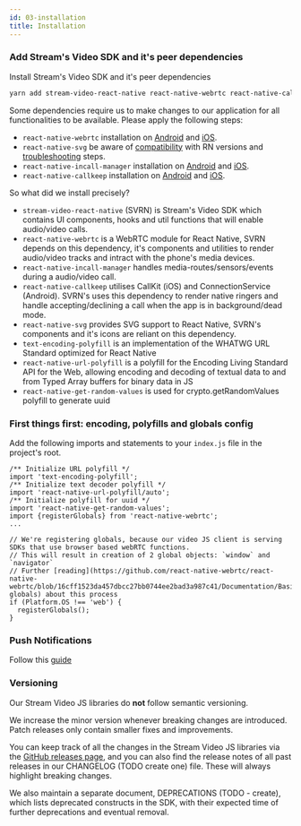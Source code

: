 ```yaml
---
id: 03-installation
title: Installation
---
```


### Add Stream's Video SDK and it's peer dependencies

Install Stream's Video SDK and it's peer dependencies

```bash
yarn add stream-video-react-native react-native-webrtc react-native-callkeep react-native-incall-manager react-native-svg text-encoding-polyfill react-native-url-polyfill react-native-get-random-values
```

Some dependencies require us to make changes to our application for all functionalities to be available. Please apply the following steps:

- `react-native-webrtc` installation on [Android](https://github.com/react-native-webrtc/react-native-webrtc/blob/master/Documentation/AndroidInstallation.md) and [iOS](https://github.com/react-native-webrtc/react-native-webrtc/blob/master/Documentation/iOSInstallation.md).
- `react-native-svg` be aware of [compatibility](https://github.com/software-mansion/react-native-svg#supported-react-native-versions) with RN versions and [troubleshooting](https://github.com/software-mansion/react-native-svg#troubleshooting) steps.
- `react-native-incall-manager` installation on [Android](https://github.com/react-native-webrtc/react-native-incall-manager#android) and [iOS](https://github.com/react-native-webrtc/react-native-incall-manager#ios).
- `react-native-callkeep` installation on [Android](https://github.com/react-native-webrtc/react-native-callkeep/blob/master/docs/android-installation.md) and [iOS](https://github.com/react-native-webrtc/react-native-callkeep/blob/master/docs/ios-installation.md).

So what did we install precisely?

- `stream-video-react-native` (SVRN) is Stream's Video SDK which contains UI components, hooks and util functions that will enable audio/video calls.
- `react-native-webrtc` is a WebRTC module for React Native, SVRN depends on this dependency, it's components and utilities to render audio/video tracks and intract with the phone's media devices.
- `react-native-incall-manager` handles media-routes/sensors/events during a audio/video call.
- `react-native-callkeep` utilises CallKit (iOS) and ConnectionService (Android). SVRN's uses this dependency to render native ringers and handle accepting/declining a call when the app is in background/dead mode.
- `react-native-svg` provides SVG support to React Native, SVRN's components and it's icons are reliant on this dependency.
- `text-encoding-polyfill` is an implementation of the WHATWG URL Standard optimized for React Native
- `react-native-url-polyfill` is a polyfill for the Encoding Living Standard API for the Web, allowing encoding and decoding of textual data to and from Typed Array buffers for binary data in JS
- `react-native-get-random-values` is used for crypto.getRandomValues polyfill to generate uuid

### First things first: encoding, polyfills and globals config

Add the following imports and statements to your `index.js` file in the project's root.

```tsx
/** Initialize URL polyfill */
import 'text-encoding-polyfill';
/** Initialize text decoder polyfill */
import 'react-native-url-polyfill/auto';
/** Initialize polyfill for uuid */
import 'react-native-get-random-values';
import {registerGlobals} from 'react-native-webrtc';
...

// We're registering globals, because our video JS client is serving SDKs that use browser based webRTC functions.
// This will result in creation of 2 global objects: `window` and `navigator`
// Further [reading](https://github.com/react-native-webrtc/react-native-webrtc/blob/16cff1523da457dbcc27bb0744ee2bad3a987c41/Documentation/BasicUsage.md#registering-globals) about this process
if (Platform.OS !== 'web') {
  registerGlobals();
}
```

### Push Notifications

Follow this [guide](05-advanced/02-push-notification/01-overview.mdx)

### Versioning

Our Stream Video JS libraries do **not** follow semantic versioning.

We increase the minor version whenever breaking changes are introduced. Patch releases only contain smaller fixes and improvements.

You can keep track of all the changes in the Stream Video JS libraries via the [GitHub releases page](https://github.com/GetStream/stream-video-js/releases), and you can also find the release notes of all past releases in our CHANGELOG (TODO create one) file. These will always highlight breaking changes.

We also maintain a separate document, DEPRECATIONS (TODO - create), which lists deprecated constructs in the SDK, with their expected time of further deprecations and eventual removal.

